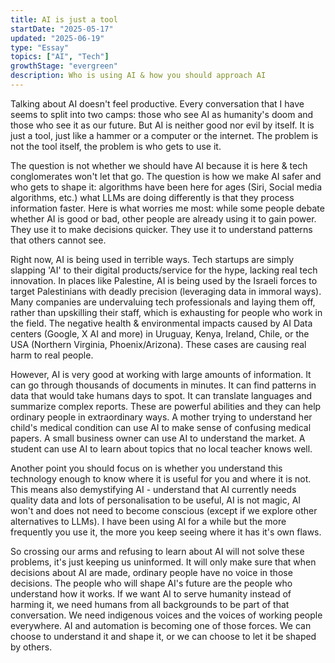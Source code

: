 ```yaml
---
title: AI is just a tool
startDate: "2025-05-17"
updated: "2025-06-19"
type: "Essay"
topics: ["AI", "Tech"]
growthStage: "evergreen"
description: Who is using AI & how you should approach AI
---
```


Talking about AI doesn't feel productive. Every conversation that I have seems to split into two camps: those 
who see AI as humanity's doom and those who see it as our future. But AI is neither good nor evil by itself. 
It is just a tool, just like a hammer or a computer or the internet. The problem is not the tool itself, the 
problem is who gets to use it.

The question is not whether we should have AI because it is here & tech conglomerates won't let that go. 
The question is how we make AI safer and who gets to shape it: algorithms have been here for ages 
(Siri, Social media algorithms, etc.) what LLMs are doing differently is that they process information faster. 
Here is what worries me most: while some people debate whether AI is good or bad, other people are already using 
it to gain power. They use it to make decisions quicker. They use it to understand patterns that others cannot see.

Right now, AI is being used in terrible ways. Tech startups are simply slapping 'AI' to their digital products/service 
for the hype, lacking real tech innovation. In places like Palestine, AI is being used by the Israeli forces 
to target Palestinians with deadly precision (leveraging data in immoral ways). Many companies are undervaluing 
tech professionals and laying them off, rather than upskilling their staff, which is exhausting for people 
who work in the field. The negative health & environmental impacts caused by AI Data centers (Google, X AI and more) in Uruguay, 
Kenya, Ireland, Chile, or the USA (Northern Virginia, Phoenix/Arizona). These cases are causing real harm to real people.

However, AI is very good at working with large amounts of information. It can go through thousands of documents in minutes. 
It can find patterns in data that would take humans days to spot. It can translate languages and summarize complex 
reports. These are powerful abilities and they can help ordinary people in extraordinary ways. A mother trying to 
understand her child's medical condition can use AI to make sense of confusing medical papers. A small business 
owner can use AI to understand the market. A student can use AI to learn about topics that no local teacher knows well.

Another point you should focus on is whether you understand this technology enough to know where it is useful for 
you and where it is not. This means also demystifying AI - understand that AI currently needs quality data and 
lots of personalisation to be useful, AI is not magic, AI won't and does not need to become conscious 
(except if we explore other alternatives to LLMs). I have been using AI for a while but the more frequently 
you use it, the more you keep seeing where it has it's own flaws.

So crossing our arms and refusing to learn about AI will not solve these problems, it's just keeping us uninformed. 
It will only make sure that when decisions about AI are made, ordinary people have no voice in those decisions. 
The people who will shape AI's future are the people who understand how it works. If we want AI to serve humanity 
instead of harming it, we need humans from all backgrounds to be part of that conversation. We need indigenous 
voices and the voices of working people everywhere. AI and automation is becoming one of those forces. 
We can choose to understand it and shape it, or we can choose to let it be shaped by others.

